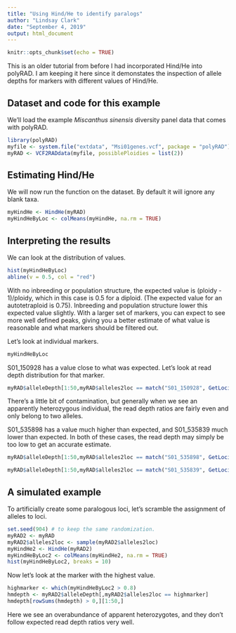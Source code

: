 ```yaml
---
title: "Using Hind/He to identify paralogs"
author: "Lindsay Clark"
date: "September 4, 2019"
output: html_document
---
```


```r
knitr::opts_chunk$set(echo = TRUE)
```

This is an older tutorial from before I had incorporated Hind/He into polyRAD.
I am keeping it here since it demonstates the inspection of allele depths
for markers with different values of Hind/He.

## Dataset and code for this example

We'll load the example *Miscanthus sinensis* diversity panel data that comes
with polyRAD.

```r
library(polyRAD)
myfile <- system.file("extdata", "Msi01genes.vcf", package = "polyRAD")
myRAD <- VCF2RADdata(myfile, possiblePloidies = list(2))
```

## Estimating Hind/He

We will now run the function on the dataset.  By default it will ignore any
blank taxa.

```r
myHindHe <- HindHe(myRAD)
myHindHeByLoc <- colMeans(myHindHe, na.rm = TRUE)
```

## Interpreting the results

We can look at the distribution of values.

```r
hist(myHindHeByLoc)
abline(v = 0.5, col = "red")
```

With no inbreeding or population structure, the expected value is 
(ploidy - 1)/ploidy, which in this case is 0.5 for a diploid.
(The expected value for an autotetraploid is 0.75).  Inbreeding and
population structure lower this expected value slightly.  With a larger
set of markers, you can expect to see more well defined peaks, giving you a
better estimate of what value is reasonable and what markers should be
filtered out.

Let's look at individual markers.

```r
myHindHeByLoc
```

S01_150928 has a value close to what was expected.  Let's look at read depth
distribution for that marker.

```r
myRAD$alleleDepth[1:50,myRAD$alleles2loc == match("S01_150928", GetLoci(myRAD))]
```

There's a little bit of contamination, but generally when we see an apparently
heterozygous individual, the read depth ratios are fairly even and only belong
to two alleles.

S01_535898 has a value much higher than expected, and S01_535839 much lower than
expected.  In both of these cases, the read depth may simply be too low to get
an accurate estimate.

```r
myRAD$alleleDepth[1:50,myRAD$alleles2loc == match("S01_535898", GetLoci(myRAD))]
```

```r
myRAD$alleleDepth[1:50,myRAD$alleles2loc == match("S01_535839", GetLoci(myRAD))]
```

## A simulated example

To artificially create some paralogous loci, let's scramble the assignment of
alleles to loci.

```r
set.seed(904) # to keep the same randomization.
myRAD2 <- myRAD
myRAD2$alleles2loc <- sample(myRAD2$alleles2loc)
myHindHe2 <- HindHe(myRAD2)
myHindHeByLoc2 <- colMeans(myHindHe2, na.rm = TRUE)
hist(myHindHeByLoc2, breaks = 10)
```

Now let's look at the marker with the highest value.

```r
highmarker <- which(myHindHeByLoc2 > 0.8)
hmdepth <- myRAD2$alleleDepth[,myRAD2$alleles2loc == highmarker]
hmdepth[rowSums(hmdepth) > 0,][1:50,]
```

Here we see an overabundance of apparent heterozygotes, and they don't follow
expected read depth ratios very well.
